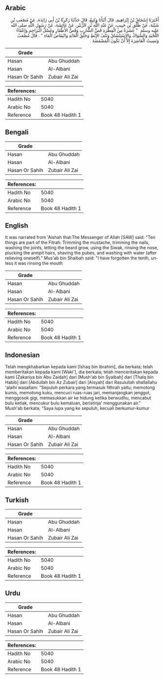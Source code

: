 ## Arabic


<div dir="rtl" lang="ar" style={{fontSize:'larger',backgroundColor:'#f8f9fa',padding:20}}>
أَخْبَرَنَا إِسْحَاقُ بْنُ إِبْرَاهِيمَ، قَالَ أَنْبَأَنَا وَكِيعٌ، قَالَ حَدَّثَنَا زَكَرِيَّا بْنُ أَبِي زَائِدَةَ، عَنْ مُصْعَبِ بْنِ شَيْبَةَ، عَنْ طَلْقِ بْنِ حَبِيبٍ، عَنْ عَبْدِ اللَّهِ بْنِ الزُّبَيْرِ، عَنْ عَائِشَةَ، عَنْ رَسُولِ اللَّهِ صلى الله عليه وسلم ‏ "‏ عَشَرَةٌ مِنَ الْفِطْرَةِ قَصُّ الشَّارِبِ وَقَصُّ الأَظْفَارِ وَغَسْلُ الْبَرَاجِمِ وَإِعْفَاءُ اللِّحْيَةِ وَالسِّوَاكُ وَالاِسْتِنْشَاقُ وَنَتْفُ الإِبْطِ وَحَلْقُ الْعَانَةِ وَانْتِقَاصُ الْمَاءِ ‏"‏ ‏.‏ قَالَ مُصْعَبٌ وَنَسِيتُ الْعَاشِرَةَ إِلاَّ أَنْ تَكُونَ الْمَضْمَضَةَ ‏.‏
</div>
<div style={{backgroundColor:'#f8f9fa',padding:20, marginBottom: 10}}><table> <thead> <tr> <th>Grade</th> <th></th> </tr> </thead> <tbody> <tr><td>Hasan</td><td>Abu Ghuddah</td></tr><tr><td>Hasan</td><td>Al-Albani</td></tr><tr><td>Hasan Or Sahih</td><td>Zubair Ali Zai</td></tr></tbody></table><table> <thead> <tr> <th>References:</th> <th></th> </tr> </thead> <tbody><tr><td>Hadith No</td><td>5040</td></tr><tr><td>Arabic No</td><td>5040</td></tr><tr><td>Reference</td><td>Book 48 Hadith 1</td></tr></tbody></table></div>

## Bengali


<div dir="ltr" lang="bn" style={{fontSize:'larger',backgroundColor:'#f8f9fa',padding:20}}>

</div>
<div style={{backgroundColor:'#f8f9fa',padding:20, marginBottom: 10}}><table> <thead> <tr> <th>Grade</th> <th></th> </tr> </thead> <tbody> <tr><td>Hasan</td><td>Abu Ghuddah</td></tr><tr><td>Hasan</td><td>Al-Albani</td></tr><tr><td>Hasan Or Sahih</td><td>Zubair Ali Zai</td></tr></tbody></table><table> <thead> <tr> <th>References:</th> <th></th> </tr> </thead> <tbody><tr><td>Hadith No</td><td>5040</td></tr><tr><td>Arabic No</td><td>5040</td></tr><tr><td>Reference</td><td>Book 48 Hadith 1</td></tr></tbody></table></div>

## English


<div dir="ltr" lang="en" style={{fontSize:'larger',backgroundColor:'#f8f9fa',padding:20}}>
It was narrated from 'Aishah that:The Messenger of Allah [SAW] said: "Ten things are part of the Fitrah: Trimming the mustache, trimming the nails, washing the joints, letting the beard grow, using the Siwak, rinsing the nose, plucking the armpit hairs, shaving the pubes, and washing with water (after relieving oneself)." Mus'ab bin Shaibah said: "I have forgotten the tenth, unless it was rinsing the mouth
</div>
<div style={{backgroundColor:'#f8f9fa',padding:20, marginBottom: 10}}><table> <thead> <tr> <th>Grade</th> <th></th> </tr> </thead> <tbody> <tr><td>Hasan</td><td>Abu Ghuddah</td></tr><tr><td>Hasan</td><td>Al-Albani</td></tr><tr><td>Hasan Or Sahih</td><td>Zubair Ali Zai</td></tr></tbody></table><table> <thead> <tr> <th>References:</th> <th></th> </tr> </thead> <tbody><tr><td>Hadith No</td><td>5040</td></tr><tr><td>Arabic No</td><td>5040</td></tr><tr><td>Reference</td><td>Book 48 Hadith 1</td></tr></tbody></table></div>

## Indonesian


<div dir="ltr" lang="id" style={{fontSize:'larger',backgroundColor:'#f8f9fa',padding:20}}>
Telah mengkhabarkan kepada kami [Ishaq bin Ibrahim], dia berkata; telah memberitakan kepada kami [Waki'], dia berkata; telah menceritakan kepada kami [Zakariya bin Abu Zaidah] dari [Mush'ab bin Syaibah] dari [Thalq bin Habib] dari [Abdullah bin Az Zubair] dari [Aisyah] dari Rasulullah shallallahu 'alaihi wasallam: "Sepuluh perkara yang termasuk fithrah yaitu; memotong kumis, memotong kuku, mencuci ruas-ruas jari, memanjangkan jenggot, menggosok gigi, memasukkan air ke hidung ketika berwudhu, mencabut bulu ketiak, mencukur bulu kemaluan, beristinja' menggunakan air." Mush'ab berkata; "Saya lupa yang ke sepuluh, kecuali berkumur-kumur
</div>
<div style={{backgroundColor:'#f8f9fa',padding:20, marginBottom: 10}}><table> <thead> <tr> <th>Grade</th> <th></th> </tr> </thead> <tbody> <tr><td>Hasan</td><td>Abu Ghuddah</td></tr><tr><td>Hasan</td><td>Al-Albani</td></tr><tr><td>Hasan Or Sahih</td><td>Zubair Ali Zai</td></tr></tbody></table><table> <thead> <tr> <th>References:</th> <th></th> </tr> </thead> <tbody><tr><td>Hadith No</td><td>5040</td></tr><tr><td>Arabic No</td><td>5040</td></tr><tr><td>Reference</td><td>Book 48 Hadith 1</td></tr></tbody></table></div>

## Turkish


<div dir="ltr" lang="tr" style={{fontSize:'larger',backgroundColor:'#f8f9fa',padding:20}}>

</div>
<div style={{backgroundColor:'#f8f9fa',padding:20, marginBottom: 10}}><table> <thead> <tr> <th>Grade</th> <th></th> </tr> </thead> <tbody> <tr><td>Hasan</td><td>Abu Ghuddah</td></tr><tr><td>Hasan</td><td>Al-Albani</td></tr><tr><td>Hasan Or Sahih</td><td>Zubair Ali Zai</td></tr></tbody></table><table> <thead> <tr> <th>References:</th> <th></th> </tr> </thead> <tbody><tr><td>Hadith No</td><td>5040</td></tr><tr><td>Arabic No</td><td>5040</td></tr><tr><td>Reference</td><td>Book 48 Hadith 1</td></tr></tbody></table></div>

## Urdu


<div dir="rtl" lang="ur" style={{fontSize:'larger',backgroundColor:'#f8f9fa',padding:20}}>

</div>
<div style={{backgroundColor:'#f8f9fa',padding:20, marginBottom: 10}}><table> <thead> <tr> <th>Grade</th> <th></th> </tr> </thead> <tbody> <tr><td>Hasan</td><td>Abu Ghuddah</td></tr><tr><td>Hasan</td><td>Al-Albani</td></tr><tr><td>Hasan Or Sahih</td><td>Zubair Ali Zai</td></tr></tbody></table><table> <thead> <tr> <th>References:</th> <th></th> </tr> </thead> <tbody><tr><td>Hadith No</td><td>5040</td></tr><tr><td>Arabic No</td><td>5040</td></tr><tr><td>Reference</td><td>Book 48 Hadith 1</td></tr></tbody></table></div>